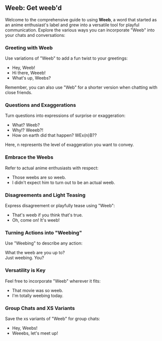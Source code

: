 
## Weeb: Get weeb'd

Welcome to the comprehensive guide to using **Weeb**, a word that started as an anime enthusiast's label and grew into a versatile tool for playful communication. Explore the various ways you can incorporate "Weeb" into your chats and conversations:

### **Greeting with Weeb**

Use variations of "Weeb" to add a fun twist to your greetings:

- Hey, Weeb!
- Hi there, Weeeb!
- What's up, Weebs?

Remember, you can also use "Web" for a shorter version when chatting with close friends.

### **Questions and Exaggerations**

Turn questions into expressions of surprise or exaggeration:

- What? Weeb?
- Why!? Weeeb?!
- How on earth did that happen? WEx(n)B??

Here, n represents the level of exaggeration you want to convey.

### **Embrace the Weebs**

Refer to actual anime enthusiasts with respect:

- Those weebs are so weeb.
- I didn't expect him to turn out to be an actual weeb.

### **Disagreements and Light Teasing**

Express disagreement or playfully tease using "Weeb":

- That's weeb if you think that's true.
- Oh, come on! It's weeb!

### **Turning Actions into "Weebing"**

Use "Weebing" to describe any action:

<div class="chat">
  <div class="chat-bubble chat-a">What the weeb are you up to?</div>
</div>
<div class="chat">
  <div class="chat-bubble chat-b">Just weebing. You?</div>
</div>


### **Versatility is Key**

Feel free to incorporate "Weeb" wherever it fits:

- That movie was so weeb.
- I'm totally weebing today.

### **Group Chats and XS Variants**

Save the xs variants of "Weeb" for group chats:

- Hey, Weebs!
- Weeebs, let's meet up!

